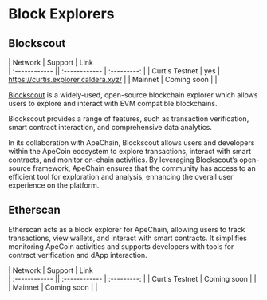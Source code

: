 # Block Explorers

## Blockscout


| Network | Support | Link   
| :------------ || :------------ | :---------: |
| Curtis Testnet | yes | https://curtis.explorer.caldera.xyz/ |
| Mainnet | Coming soon | |


[Blockscout](https://www.blockscout.com/) is a widely-used, open-source blockchain explorer which allows users to explore and interact with EVM compatible blockchains. 

Blockscout provides a range of features, such as transaction verification, smart contract interaction, and comprehensive data analytics. 

In its collaboration with ApeChain, Blockscout allows users and developers within the ApeCoin ecosystem to explore transactions, interact with smart contracts, and monitor on-chain activities. By leveraging Blockscout’s open-source framework, ApeChain ensures that the community has access to an efficient tool for exploration and analysis, enhancing the overall user experience on the platform.


## Etherscan

Etherscan acts as a block explorer for ApeChain, allowing users to track transactions, view wallets, and interact with smart contracts. It simplifies monitoring ApeCoin activities and supports developers with tools for contract verification and dApp interaction​.

| Network | Support | Link   
| :------------ || :------------ | :---------: |
| Curtis Testnet | Coming soon |  |
| Mainnet | Coming soon | |